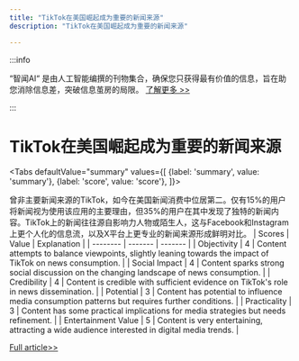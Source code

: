 ```yaml
---
title: "TikTok在美国崛起成为重要的新闻来源"
description: "TikTok在美国崛起成为重要的新闻来源"

---
```



:::info

“智闻AI“ 是由人工智能编撰的刊物集合，确保您只获得最有价值的信息，旨在助您消除信息差，突破信息茧房的局限。  [了解更多 >>](/)

:::

# TikTok在美国崛起成为重要的新闻来源


<Tabs
	defaultValue="summary"
	values={[
	{label: 'summary', value: 'summary'},
	{label: 'score', value: 'score'},
]}>
<TabItem value="summary">


曾非主要新闻来源的TikTok，如今在美国新闻消费中位居第二。仅有15%的用户将新闻视为使用该应用的主要理由，但35%的用户在其中发现了独特的新闻内容。TikTok上的新闻往往源自影响力人物或陌生人，这与Facebook和Instagram上更个人化的信息流，以及X平台上更专业的新闻来源形成鲜明对比。
</TabItem>
<TabItem value="score">
	| Scores     | Value   | Explanation |
	| -------- | ------- | ------- |
	| Objectivity  | 4    | Content attempts to balance viewpoints, slightly leaning towards the impact of TikTok on news consumption.    |
	| Social Impact | 4     | Content sparks strong social discussion on the changing landscape of news consumption.    |
	| Credibility    | 4    | Content is credible with sufficient evidence on TikTok's role in news dissemination.    |
	| Potential    | 3    | Content has potential to influence media consumption patterns but requires further conditions.    |
	| Practicality    | 3    | Content has some practical implications for media strategies but needs refinement.    |
	| Entertainment Value    | 5    | Content is very entertaining, attracting a wide audience interested in digital media trends.    |
</TabItem>
</Tabs>

[Full article>>](https://news.slashdot.org/story/24/06/13/2228237/a-growing-number-of-americans-are-getting-their-news-from-tiktok?utm_source=rss1.0mainlinkanon&utm_medium=feed)
